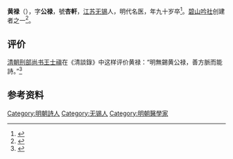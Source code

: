'''黄禄'''（{{bd|？||？|catIdx=H黄}}），字'''公禄'''，號'''杏軒'''，[[江苏|江苏]][[无锡|无锡]]人，明代名医，年九十岁卒<ref>{{cite book|title= 《中醫人名辞典》|page= 800|year= 1988|author= 李云|publisher= 国际文化出版公司}}</ref>。[[碧山吟社|碧山吟社]]创建者之一<ref>{{Cite book|title=《无锡文史资料》|volume= 5|author= 无锡市文史资料研究委员会|publisher= [[江苏人民出版社|江苏人民出版社]]|year=1983|isbn=|location=|page=122}}</ref>。

==评价==
[[清朝|清朝]][[刑部尚书|刑部尚书]][[王士禛|王士禛]]在《清談錄》中这样评价黄禄：“明無錫黄公禄，善方脈而能詩。”<ref>{{cite book|title= 《明清笔記史料: 清》|volume= 192|page= 99|author= 中国古籍整理硏究会|year= 2000|publisher= [[中国书店|中國書店]]}}</ref>
==参考资料==
<references />

{{碧山吟社}}

[[Category:明朝詩人|Category:明朝詩人]]
[[Category:无锡人|Category:无锡人]]
[[Category:明朝醫學家|Category:明朝醫學家]]
